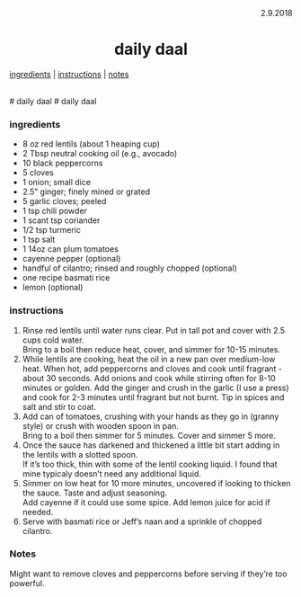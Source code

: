 <p align="right">2.9.2018</p>

<h1 align="center">daily daal</h1>

<div align="center">
  <a href="#ingredients">ingredients</a> | 
  <a href="#instructions">instructions</a> | 
  <a href="#notes">notes</a>
</div>
<br>
# daily daal
# daily daal

### ingredients
- 8 oz red lentils (about 1 heaping cup)
- 2 Tbsp neutral cooking oil (e.g., avocado)
- 10 black peppercorns
- 5 cloves
- 1 onion; small dice
- 2.5" ginger; finely mined or grated
- 5 garlic cloves; peeled
- 1 tsp chili powder
- 1 scant tsp coriander 
- 1/2 tsp turmeric 
- 1 tsp salt
- 1 14oz can plum tomatoes
- cayenne pepper (optional)
- handful of cilantro; rinsed and roughly chopped (optional)
- one recipe basmati rice
- lemon (optional)


### instructions
1. Rinse red lentils until water runs clear.  Put in tall pot and cover with 2.5 cups cold water.  
Bring to a boil then reduce heat, cover, and simmer for 10-15 minutes.
1. While lentils are cooking, heat the oil in a new pan over medium-low heat.  When hot, add peppercorns and 
cloves and cook until fragrant - about 30 seconds.  Add onions and cook while stirring often for 8-10 minutes 
or golden.  Add the ginger and crush in the garlic (I use a press) and cook for 2-3 minutes until fragrant but 
not burnt.  Tip in spices and salt and stir to coat.
1. Add can of tomatoes, crushing with your hands as they go in (granny style) or crush with wooden spoon in pan.  
Bring to a boil then simmer for 5 minutes. Cover and simmer 5 more.
1. Once the sauce has darkened and thickened a little bit start adding in the lentils with a slotted spoon.  
If it's too thick, thin with some of the lentil cooking liquid.  I found that mine typicaly doesn't need any 
additional liquid.
1. Simmer on low heat for 10 more minutes, uncovered if looking to thicken the sauce.  Taste and adjust seasoning.  
Add cayenne if it could use some spice.  Add lemon juice for acid if needed.
1. Serve with basmati rice or Jeff's naan and a sprinkle of chopped cilantro.


### Notes
Might want to remove cloves and peppercorns before serving if they're too powerful.

